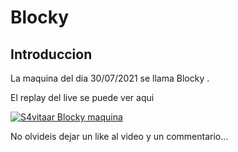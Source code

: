 # Blocky {-}

## Introduccion {-}

La maquina del dia 30/07/2021 se llama Blocky
.

El replay del live se puede ver aqui

[![S4vitaar Blocky maquina](https://img.youtube.com/vi/LPh8BTqEx2c/0.jpg)](https://www.youtube.com/watch?v=LPh8BTqEx2c)

No olvideis dejar un like al video y un commentario...
